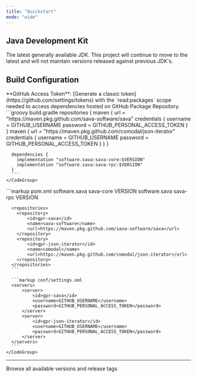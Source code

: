 ```yaml
---
title: "Quickstart"
mode: "wide"
---
```


## Java Development Kit

The latest generally available JDK. This project will continue to move to the latest and will not maintain versions released against previous JDK's.

## Build Configuration

<Info>
  **GitHub Access Token**: [Generate a classic token](https://github.com/settings/tokens) with the `read:packages` scope needed to access
  dependencies hosted on GitHub Package Repository.
</Info>

<Tabs>
  <Tab title="Gradle">
    <CodeGroup>
      ```groovy build.gradle
      repositories {
        maven {
          url = "https://maven.pkg.github.com/sava-software/sava"
          credentials {
            username = GITHUB_USERNAME
            password = GITHUB_PERSONAL_ACCESS_TOKEN
          }
        }
        maven {
          url = "https://maven.pkg.github.com/comodal/json-iterator"
          credentials {
            username = GITHUB_USERNAME
            password = GITHUB_PERSONAL_ACCESS_TOKEN
          }
        }
      }

      dependencies {
        implementation "software.sava:sava-core:$VERSION"
        implementation "software.sava:sava-rpc:$VERSION"
      }
      ```
    </CodeGroup>
  </Tab>

  <Tab title="Maven">
    <CodeGroup>
      ```markup pom.xml
      <dependencies>
          <dependency>
              <groupId>software.sava</groupId>
              <artifactId>sava-core</artifactId>
              <version>VERSION</version>
          </dependency>
          <dependency>
              <groupId>software.sava</groupId>
              <artifactId>sava-rpc</artifactId>
              <version>VERSION</version>
          </dependency>
      </dependencies>

      <repositories>
        <repository>
            <id>gpr-sava</id>
            <name>sava-software</name>
            <url>https://maven.pkg.github.com/sava-software/sava</url>
        </repository>
        <repository>
            <id>gpr-json-iterator</id>
            <name>comodal</name>
            <url>https://maven.pkg.github.com/comodal/json-iterator</url>
        </repository>
      </repositories>
      ```

      ```markup conf/settings.xml
      <servers>
          <server>
              <id>gpr-sava</id>
              <username>GITHUB_USERNAME</username>
              <password>GITHUB_PERSONAL_ACCESS_TOKEN</password>
          </server>
          <server>
              <id>gpr-json-iterator</id>
              <username>GITHUB_USERNAME</username>
              <password>GITHUB_PERSONAL_ACCESS_TOKEN</password>
          </server>
      </servers>
      ```
    </CodeGroup>
  </Tab>
</Tabs>

---

<Card title="Version Tags" icon="tags" horizontal={true} href="https://github.com/sava-software/sava/tags">
  Browse all available versions and release tags
</Card>
